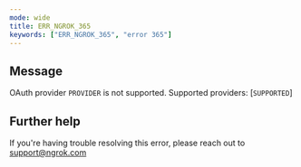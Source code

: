 ```yaml
---
mode: wide
title: ERR_NGROK_365
keywords: ["ERR_NGROK_365", "error 365"]
---
```


## Message

OAuth provider `PROVIDER` is not supported. Supported providers: [`SUPPORTED`]

## Further help

If you're having trouble resolving this error, please reach out to [support@ngrok.com](mailto:support@ngrok.com?subject=Help%20with%20ERR_NGROK_365)
